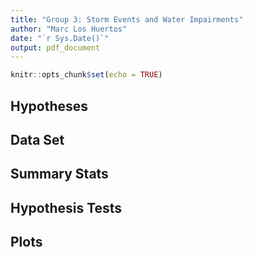 ```yaml
---
title: "Group 3: Storm Events and Water Impairments"
author: "Marc Los Huertos"
date: "`r Sys.Date()`"
output: pdf_document
---
```


```r
knitr::opts_chunk$set(echo = TRUE)
```


## Hypotheses

## Data Set


## Summary Stats

## Hypothesis Tests


## Plots